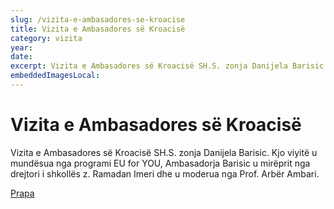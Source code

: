 ```yaml
---
slug: /vizita-e-ambasadores-se-kroacise
title: Vizita e Ambasadores së Kroacisë
category: vizita
year:
date:
excerpt: Vizita e Ambasadores së Kroacisë SH.S. zonja Danijela Barisic. Kjo viyitë u mundësua nga programi EU for YOU ...
embeddedImagesLocal:
---
```


# Vizita e Ambasadores së Kroacisë

Vizita e Ambasadores së Kroacisë SH.S. zonja Danijela Barisic. Kjo viyitë u mundësua nga programi EU for YOU, Ambasadorja Barisic u mirëprit nga drejtori i shkollës z. Ramadan Imeri dhe u moderua nga Prof. Arbër Ambari.

[Prapa](/projects)
